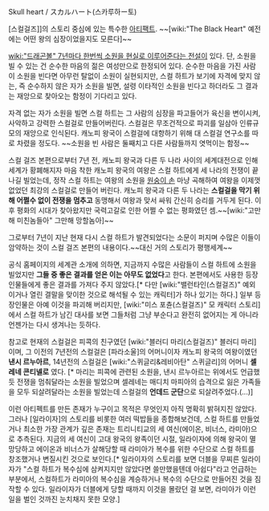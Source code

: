 Skull heart / スカルハート(스카루하ー토)

[스컬걸즈]]의 스토리 중심에 있는 특수한 [[아티팩트]]. ~~[wiki:"The Black Heart" 예전에는 어떤 왕의 심장이었을지도 모른다]~~ 

[[wiki:"드래곤볼" 7년마다 한번씩 소원을 현실로 이루어준다는 전설]]이 있다. 단, 소원을 빌 수 있는 건 순수한 마음의 젊은 여성만으로 한정되어 있다. 순수한 마음을 가진 사람이 소원을 빈다면 아무런 탈없이 소원이 실현되지만, 스컬 하트가 보기에 자격에 맞지 않는, 즉 순수하지 않은 자가 소원을 빌면, 설령 이타적인 소원을 빈다고 하더라도 그 결과는 재앙으로 찾아오는 함정이 기다리고 있다.

자격 없는 자가 소원을 빌면 스컬 하트는 그 사람의 심장을 파고들어가 육신을 변이시켜, 사악하고 강력한 스컬걸로 만들어버린다. 스컬걸은 무조건적으로 파괴를 일삼아 인류규모의 재앙으로 인식된다. 캐노피 왕국이 스컬걸에 대항하기 위해 대 스컬걸 연구소를 따로 차렸을 정도다. ~~소원을 빈 사람은 둘째치고 다른 사람들까지 엿먹이는 함정~~

스컬 걸즈 본편으로부터 7년 전, 캐노피 왕국과 다른 두 나라 사이의 세계대전으로 인해 세계가 황폐해지자 마음 착한 캐노피 왕국의 여왕은 스컬 하트에게 세 나라의 전쟁이 끝나길 빌었는데, 정작 스컬 하트는 여왕의 소원을 [[원숭이 손]] 마냥 곡해하여 여왕을 이제껏 없었던 최강의 스컬걸로 만들어 버린다. 캐노피 왕국과 다른 두 나라는 '''스컬걸을 막기 위해 어쩔수 없이 전쟁을 멈추고''' 동맹해서 여왕과 맞서 싸워 간신히 승리를 거두게 된다. 이후 평화의 시대가 찾아왔지만 국력고갈로 인한 어쩔 수 없는 평화였던 셈.~~[wiki:"고만해 미친놈들아" 그만해 망할놈아]~~

그로부터 7년이 지난 현재 다시 스컬 하트가 발견되었다는 소문이 퍼지며 수많은 이들이 암약하는 것이 스컬 걸즈 본편의 내용이다.~~대신 거의 스토리가 평행세계~~

공식 홈페이지의 세계관 소개에 의하면, 지금까지 수많은 사람들이 스컬 하트에 소원을 빌었지만 '''그들 중 좋은 결과를 얻은 이는 아무도 없었다'''고 한다. 본편에서도 사용한 등장인물들에게 좋은 결과를 가져다 주지 않았다.[* 다만 [wiki:"밸런타인(스컬걸즈)" 예외이거나 열린 결말을 맞이한 것으로 해석될 수 있는 캐릭터]가 하나 있기는 하다.]
일부 등장인물은 아예 이것을 파괴해 버리지만, [wiki:"미스 포츈(스컬걸즈)" 모 캐릭터 스토리]에서 스컬 하트가 남긴 대사를 보면 그들처럼 그냥 부순다고 완전히 없어지는 게 아니라 언젠가는 다시 생겨나는 듯하다.

참고로 현재의 스컬걸은 피콕의 친구였던 [wiki:"블러디 마리(스컬걸즈)" 블러디 마리]이며, 그 이전의 7년전의 스컬걸은 [파라소울]의 어머니이자 캐노피 왕국의 여왕이였던 '''낸시 르누아르''', 14년전의 스컬걸은 [wiki:"스퀴글리&레비아탄" 스퀴글리]의 어머니 '''셀레네 콘티넬로''' 였다. [* 마리는 피콕에 관련된 소원을, 낸시 르누아르는 위에서도 언급했듯 전쟁을 멈춰달라는 소원을 빌었으며 셀레네는 매디치 마피아의 습격으로 잃은 가족들을 모두 되살려달라는 소원을 빌었는데 스컬걸의 '''언데드 군단'''으로 되살려주었다.(...)]

이런 아티펙트를 만든 존재가 누구이고 목적은 무엇인지 아직 명확히 밝혀지진 않았다. 그러나 [일라이자]의 스토리를 비롯한 여러 떡밥들을 종합해보건데, 스컬 하트를 만들었거나 최소한 가장 관계가 깊은 존재는 트리니티교의 세 여신(에이온, 비너스, 라미아)으로 추측된다. 지금의 세 여신이 고대 왕국의 왕족이던 시절, 일라이자에 의해 왕국이 멸망당하고 에이온과 비너스가 살해당할 때 라미아가 복수를 위한 수단으로 스컬 하트를 창조했거나 변질시킨 것으로 보인다.[* 일라이자의 스토리를 보면 더블을 무찌른 일라이자가 "스컬 하트가 복수심에 삼켜지지만 않았다면 쓸만했을텐데 아쉽다"라고 언급하는 부분에서, 스컬하트가 라미아의 복수심을 계승하거나 복수의 수단으로 만들어진 것을 짐작할 수 있다. 일라이자가 더블에게 당할 때까지 이것을 몰랐던 걸 보면, 라미아가 이런 일을 벌인 것까진 눈치채지 못한 모양.] 

